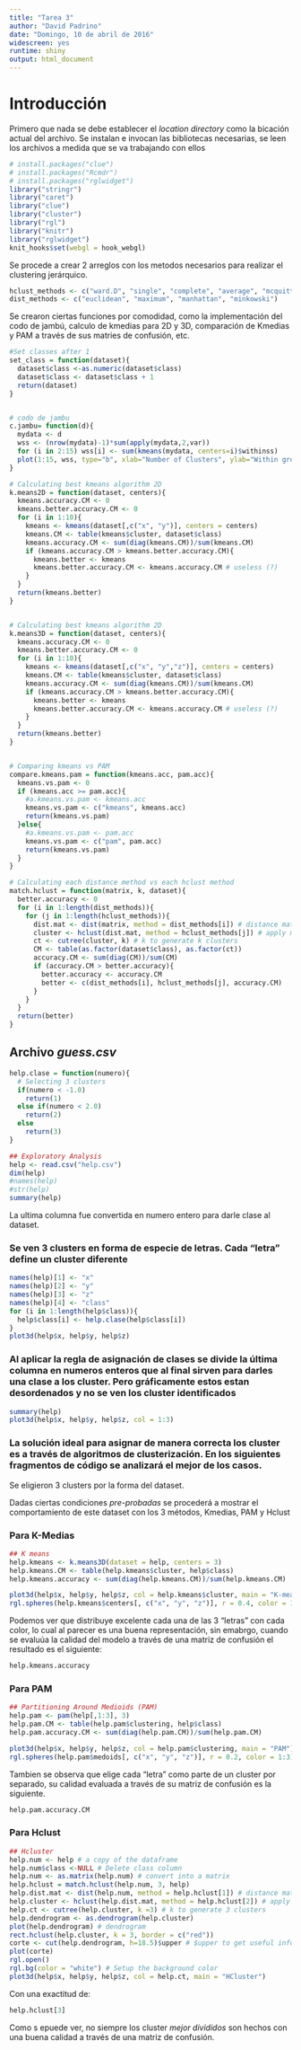```yaml
---
title: "Tarea 3"
author: "David Padrino"
date: "Domingo, 10 de abril de 2016"
widescreen: yes
runtime: shiny
output: html_document
---
```

# Introducción
Primero que nada se debe establecer el _location directory_ como la bicación actual del archivo.
Se instalan e invocan las bibliotecas necesarias, se leen los archivos a medida que se va trabajando con ellos
```r
# install.packages("clue")
# install.packages("Rcmdr")
# install.packages("rglwidget")
library("stringr")
library("caret")
library("clue")
library("cluster")
library("rgl")
library("knitr")
library("rglwidget")
knit_hooks$set(webgl = hook_webgl)
```

Se procede a crear 2 arreglos con los metodos necesarios para realizar el clustering jerárquico.

```r
hclust_methods <- c("ward.D", "single", "complete", "average", "mcquitty", "median", "centroid", "ward.D2")
dist_methods <- c("euclidean", "maximum", "manhattan", "minkowski")
```

Se crearon ciertas funciones por comodidad, como la implementación del codo de jambú, calculo de kmedias para 2D y 3D, comparación de Kmedias y PAM a través de sus matries de confusión, etc.
```r
#Set classes after 1
set_class = function(dataset){
  dataset$class <-as.numeric(dataset$class)
  dataset$class <- dataset$class + 1
  return(dataset)
}


# codo de jambu 
c.jambu= function(d){
  mydata <- d
  wss <- (nrow(mydata)-1)*sum(apply(mydata,2,var))
  for (i in 2:15) wss[i] <- sum(kmeans(mydata, centers=i)$withinss)
  plot(1:15, wss, type="b", xlab="Number of Clusters", ylab="Within groups sum of squares")
}

# Calculating best kmeans algorithm 2D
k.means2D = function(dataset, centers){
  kmeans.accuracy.CM <- 0
  kmeans.better.accuracy.CM <- 0
  for (i in 1:10){
    kmeans <- kmeans(dataset[,c("x", "y")], centers = centers)
    kmeans.CM <- table(kmeans$cluster, dataset$class)
    kmeans.accuracy.CM <- sum(diag(kmeans.CM))/sum(kmeans.CM)
    if (kmeans.accuracy.CM > kmeans.better.accuracy.CM){
      kmeans.better <- kmeans
      kmeans.better.accuracy.CM <- kmeans.accuracy.CM # useless (?)
    }
  }
  return(kmeans.better)
}


# Calculating best kmeans algorithm 2D
k.means3D = function(dataset, centers){
  kmeans.accuracy.CM <- 0
  kmeans.better.accuracy.CM <- 0
  for (i in 1:10){
    kmeans <- kmeans(dataset[,c("x", "y","z")], centers = centers)
    kmeans.CM <- table(kmeans$cluster, dataset$class)
    kmeans.accuracy.CM <- sum(diag(kmeans.CM))/sum(kmeans.CM)
    if (kmeans.accuracy.CM > kmeans.better.accuracy.CM){
      kmeans.better <- kmeans
      kmeans.better.accuracy.CM <- kmeans.accuracy.CM # useless (?)
    }
  }
  return(kmeans.better)
}


# Comparing kmeans vs PAM
compare.kmeans.pam = function(kmeans.acc, pam.acc){
  kmeans.vs.pam <- 0
  if (kmeans.acc >= pam.acc){
    #a.kmeans.vs.pam <- kmeans.acc
    kmeans.vs.pam <- c("kmeans", kmeans.acc)
    return(kmeans.vs.pam) 
  }else{
    #a.kmeans.vs.pam <- pam.acc
    kmeans.vs.pam <- c("pam", pam.acc)
    return(kmeans.vs.pam) 
  }
}

# Calculating each distance method vs each hclust method 
match.hclust = function(matrix, k, dataset){
  better.accuracy <- 0
  for (i in 1:length(dist_methods)){
    for (j in 1:length(hclust_methods)){
      dist.mat <- dist(matrix, method = dist_methods[i]) # distance matrix
      cluster <- hclust(dist.mat, method = hclust_methods[j]) # apply method
      ct <- cutree(cluster, k) # k to generate k clusters
      CM <- table(as.factor(dataset$class), as.factor(ct))
      accuracy.CM <- sum(diag(CM))/sum(CM)
      if (accuracy.CM > better.accuracy){
        better.accuracy <- accuracy.CM
        better <- c(dist_methods[i], hclust_methods[j], accuracy.CM)
      }
    }
  }
  return(better)
}
```

## Archivo *guess.csv*

```r
help.clase = function(numero){
  # Selecting 3 clusters
  if(numero < -1.0)
    return(1)
  else if(numero < 2.0)
    return(2)
  else
    return(3)
} 

```

```r
## Exploratory Analysis
help <- read.csv("help.csv")
dim(help)
#names(help)
#str(help)
summary(help)

```

La ultima columna fue convertida en numero entero para darle clase al dataset.

### Se ven 3 clusters en forma de especie de letras. Cada "letra" define un cluster diferente
```r
names(help)[1] <- "x"
names(help)[2] <- "y"
names(help)[3] <- "z"
names(help)[4] <- "class"
for (i in 1:length(help$class)){
  help$class[i] <- help.clase(help$class[i])
}
plot3d(help$x, help$y, help$z)
```

### Al aplicar la regla de asignación de clases se divide la última columna en numeros enteros que al final sirven para darles una clase a los cluster. Pero gráficamente estos estan desordenados y no se ven los cluster identificados
```r
summary(help)
plot3d(help$x, help$y, help$z, col = 1:3)
```

### La solución ideal para asignar de manera correcta los cluster es a través de algoritmos de clusterización. En los siguientes fragmentos de código se analizará el mejor de los casos.

Se eligieron 3 clusters por la forma del dataset.

Dadas ciertas condiciones _pre-probadas_ se procederá a mostrar el comportamiento de este dataset con los 3 métodos, Kmedias, PAM y Hclust

### Para K-Medias

```r
## K means
help.kmeans <- k.means3D(dataset = help, centers = 3)
help.kmeans.CM <- table(help.kmeans$cluster, help$class)
help.kmeans.accuracy <- sum(diag(help.kmeans.CM))/sum(help.kmeans.CM)

plot3d(help$x, help$y, help$z, col = help.kmeans$cluster, main = "K-means")
rgl.spheres(help.kmeans$centers[, c("x", "y", "z")], r = 0.4, color = 1:3) 
```

Podemos ver que distribuye excelente cada una de las 3 "letras" con cada color, lo cual al parecer es una buena representación, sin emabrgo, cuando se evaluúa la calidad del modelo a través de una matriz de confusión el resultado es el siguiente:
```r
help.kmeans.accuracy
```

### Para PAM
```r
## Partitioning Around Medioids (PAM)
help.pam <- pam(help[,1:3], 3)
help.pam.CM <- table(help.pam$clustering, help$class)
help.pam.accuracy.CM <- sum(diag(help.pam.CM))/sum(help.pam.CM)

plot3d(help$x, help$y, help$z, col = help.pam$clustering, main = "PAM")
rgl.spheres(help.pam$medoids[, c("x", "y", "z")], r = 0.2, color = 1:3) 
```

Tambien se observa que elige cada "letra" como parte de un cluster por separado, su calidad evaluada a través de su matriz de confusión es la siguiente.
```r
help.pam.accuracy.CM
```


### Para Hclust
```r
## Hcluster
help.num <- help # a copy of the dataframe
help.num$class <-NULL # Delete class column
help.num <- as.matrix(help.num) # convert into a matrix
help.hclust = match.hclust(help.num, 3, help)
help.dist.mat <- dist(help.num, method = help.hclust[1]) # distance matrix
help.cluster <- hclust(help.dist.mat, method = help.hclust[2]) # apply method
help.ct <- cutree(help.cluster, k =3) # k to generate 3 clusters
help.dendrogram <- as.dendrogram(help.cluster)
plot(help.dendrogram) # dendrogram
rect.hclust(help.cluster, k = 3, border = c("red"))
corte <- cut(help.dendrogram, h=18.5)$upper # $upper to get useful information instead a forest
plot(corte)
rgl.open()
rgl.bg(color = "white") # Setup the background color
plot3d(help$x, help$y, help$z, col = help.ct, main = "HCluster")

```


Con una exactitud de:
```r
help.hclust[3]
```


Como s epuede ver, no siempre los cluster _mejor divididos_ son hechos con una buena calidad a través de una matriz de confusión.
































































































